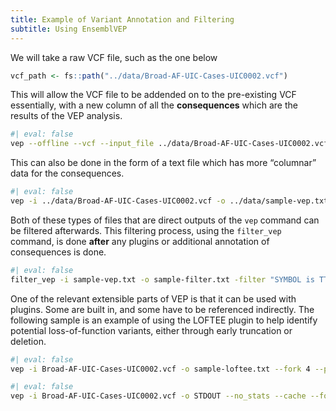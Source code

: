 ```yaml
---
title: Example of Variant Annotation and Filtering
subtitle: Using EnsemblVEP
---
```


We will take a raw VCF file, such as the one below

```r
vcf_path <- fs::path("../data/Broad-AF-UIC-Cases-UIC0002.vcf")
```

This will allow the VCF file to be addended on to the pre-existing VCF essentially, with a new column of all the __consequences__ which are the results of the VEP analysis. 

```bash
#| eval: false
vep --offline --vcf --input_file ../data/Broad-AF-UIC-Cases-UIC0002.vcf --output_file ../data/sample-vep.vcf  --everything
```

This can also be done in the form of a text file which has more "columnar" data for the consequences.

```bash
#| eval: false
vep -i ../data/Broad-AF-UIC-Cases-UIC0002.vcf -o ../data/sample-vep.txt --offline --everything --fork 4
```

Both of these types of files that are direct outputs of the `vep` command can be filtered afterwards. 
This filtering process, using the `filter_vep` command, is done __after__ any plugins or additional annotation of consequences is done.

```bash
#| eval: false
filter_vep -i sample-vep.txt -o sample-filter.txt -filter "SYMBOL is TTN and SIFT != tolerated and PolyPhen != benign" --force
```

One of the relevant extensible parts of VEP is that it can be used with plugins. 
Some are built in, and some have to be referenced indirectly. 
The following sample is an example of using the LOFTEE plugin to help identify potential loss-of-function variants, either through early truncation or deletion. 
```bash
#| eval: false
vep -i Broad-AF-UIC-Cases-UIC0002.vcf -o sample-loftee.txt --fork 4 --plugin LoF,loftee_path:/Users/asshah4/tools/loftee/,human_ancestor_fa:false --dir_plugin /Users/asshah4/tools/loftee/
```

```bash
#| eval: false
vep -i Broad-AF-UIC-Cases-UIC0002.vcf -o STDOUT --no_stats --cache --force --everything --plugin LoF,loftee_path:/Users/asshah4/tools/loftee/ --dir_plugins /Users/asshah4/tools/loftee/ | filter_vep -filter "SYMBOL is TTN and LoF" -o sample-loftee-ttn.txt --force
```
